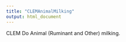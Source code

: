 ```yaml
---
title: "CLEMAnimalMilking"
output: html_document
---
```



CLEM Do Animal (Ruminant and Other) milking.
